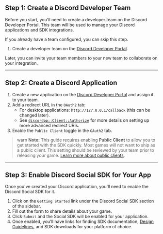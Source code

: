 ## Step 1: Create a Discord Developer Team

Before you start, you'll need to create a developer team on the Discord Developer Portal. This team will be used to manage your Discord applications and SDK integrations.

If you already have a team configured, you can skip this step.

1. Create a developer team on the [Discord Developer Portal](https://discord.com/developers/teams).

Later, you can invite your team members to your new team to collaborate on your integration.

---

## Step 2: Create a Discord Application

1. Create a new application on the [Discord Developer Portal](https://discord.com/developers/applications) and assign it to your team.
3. Add a redirect URL in the `OAuth2` tab:
   - For desktop applications: `http://127.0.0.1/callback` (this can be changed later).
   - See [`discordpp::Client::Authorize`](https://discord.com/developers/docs/social-sdk/classdiscordpp_1_1Client.html#ace94a58e27545a933d79db32b387a468) for more details on setting up more advanced redirect URIs.
4. Enable the `Public Client` toggle in the `OAuth2` tab. 

> warn
> **Note:** This guide requires enabling **Public Client** to allow you to get started with the SDK quickly. Most games will not want to ship as a public client. This setting should be reviewed by your team prior to releasing your game. [Learn more about public clients](#DOCS_DISCORD_SOCIAL_SDK_CORE_CONCEPTS/oauth2-client-types).

---

## Step 3: Enable Discord Social SDK for Your App

Once you've created your Discord application, you'll need to enable the Discord Social SDK for it.

1. Click on the `Getting Started` link under the Discord Social SDK section of the sidebar.
2. Fill out the form to share details about your game.
3. Click `Submit` and the Social SDK will be enabled for your application.
4. Once enabled, you'll have links for finding SDK documentation, [Design Guidelines](#DOCS_DISCORD_SOCIAL_SDK_DESIGN_GUIDELINES), and SDK downloads for your platform of choice.